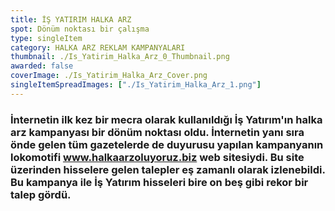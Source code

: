 ```yaml
---
title: İŞ YATIRIM HALKA ARZ
spot: Dönüm noktası bir çalışma
type: singleItem
category: HALKA ARZ REKLAM KAMPANYALARI
thumbnail: ./Is_Yatirim_Halka_Arz_0_Thumbnail.png
awarded: false
coverImage: ./Is_Yatirim_Halka_Arz_Cover.png
singleItemSpreadImages: ["./Is_Yatirim_Halka_Arz_1.png"]
---
```


### İnternetin ilk kez bir mecra olarak kullanıldığı İş Yatırım'ın halka arz kampanyası bir dönüm noktası oldu. İnternetin yanı sıra önde gelen tüm gazetelerde de duyurusu yapılan kampanyanın lokomotifi www.halkaarzoluyoruz.biz web sitesiydi. Bu site üzerinden hisselere gelen talepler eş zamanlı olarak izlenebildi. Bu kampanya ile İş Yatırım hisseleri bire on beş gibi rekor bir talep gördü.
